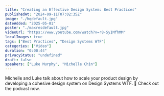 ```yaml
---
title: "Creating an Effective Design System: Best Practices"
publishedAt: "2024-09-11T07:02:35Z"
image: "./hqdefault.jpg"
dateAdded: "2025-05-01"
poster: "./maxresdefault.jpg"
videoUrl: "https://www.youtube.com/watch?v=r8-SyIMfhMM"
localImages: true
tags: ["Best Practices", "Design Systems WTF"]
categories: ["Video"]
duration: "0:00:44"
privacyStatus: "undefined"
draft: false
speakers: ["Luke Murphy", "Michelle Chin"]
---
```


Michelle and Luke talk about how to scale your product design by developing a cohesive design system on Design Systems WTF.
🎤 Check out the podcast now.
